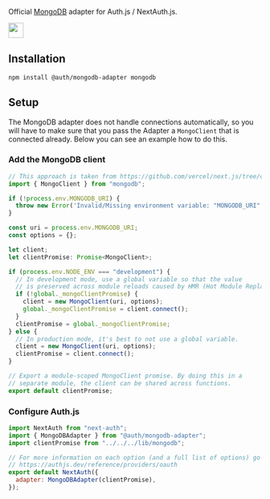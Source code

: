 <div
  style={{
    display: "flex",
    justifyContent: "space-between",
    alignItems: "center",
    padding: 16,
  }}
>
  <p style={{ fontWeight: "normal" }}>
    Official <a href="https://www.mongodb.com">MongoDB</a> adapter for Auth.js /
    NextAuth.js.
  </p>
  <a href="https://www.mongodb.com">
    <img
      style={{ display: "block" }}
      src="https://authjs.dev/img/adapters/mongodb.svg"
      width="30"
    />
  </a>
</div>

## Installation

```bash npm2yarn
npm install @auth/mongodb-adapter mongodb
```

## Setup

The MongoDB adapter does not handle connections automatically, so you will have to make sure that you pass the Adapter a `MongoClient` that is connected already. Below you can see an example how to do this.

### Add the MongoDB client

```ts
// This approach is taken from https://github.com/vercel/next.js/tree/canary/examples/with-mongodb
import { MongoClient } from "mongodb";

if (!process.env.MONGODB_URI) {
  throw new Error('Invalid/Missing environment variable: "MONGODB_URI"');
}

const uri = process.env.MONGODB_URI;
const options = {};

let client;
let clientPromise: Promise<MongoClient>;

if (process.env.NODE_ENV === "development") {
  // In development mode, use a global variable so that the value
  // is preserved across module reloads caused by HMR (Hot Module Replacement).
  if (!global._mongoClientPromise) {
    client = new MongoClient(uri, options);
    global._mongoClientPromise = client.connect();
  }
  clientPromise = global._mongoClientPromise;
} else {
  // In production mode, it's best to not use a global variable.
  client = new MongoClient(uri, options);
  clientPromise = client.connect();
}

// Export a module-scoped MongoClient promise. By doing this in a
// separate module, the client can be shared across functions.
export default clientPromise;
```

### Configure Auth.js

```js
import NextAuth from "next-auth";
import { MongoDBAdapter } from "@auth/mongodb-adapter";
import clientPromise from "../../../lib/mongodb";

// For more information on each option (and a full list of options) go to
// https://authjs.dev/reference/providers/oauth
export default NextAuth({
  adapter: MongoDBAdapter(clientPromise),
});
```
